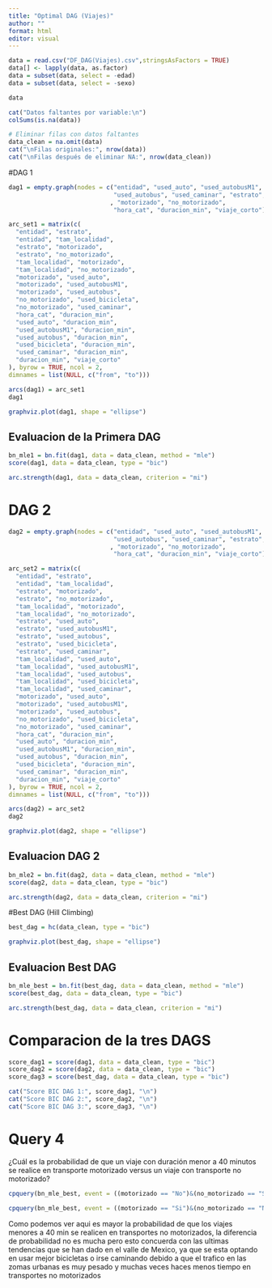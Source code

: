 ```yaml
---
title: "Optimal DAG (Viajes)"
author: ""
format: html
editor: visual
---
```


```r
data = read.csv("DF_DAG(Viajes).csv",stringsAsFactors = TRUE)
data[] <- lapply(data, as.factor)
data = subset(data, select = -edad)
data = subset(data, select = -sexo)
```

```r
data
```

```r
cat("Datos faltantes por variable:\n")
colSums(is.na(data))

```

```r
# Eliminar filas con datos faltantes
data_clean = na.omit(data)
cat("\nFilas originales:", nrow(data))
cat("\nFilas después de eliminar NA:", nrow(data_clean))
```

#DAG 1

```r
dag1 = empty.graph(nodes = c("entidad", "used_auto", "used_autobusM1", "used_bicicleta", 
                             "used_autobus", "used_caminar", "estrato", "tam_localidad"
                            , "motorizado", "no_motorizado", 
                             "hora_cat", "duracion_min", "viaje_corto"))

arc_set1 = matrix(c(
  "entidad", "estrato",
  "entidad", "tam_localidad",
  "estrato", "motorizado",
  "estrato", "no_motorizado",
  "tam_localidad", "motorizado",
  "tam_localidad", "no_motorizado",
  "motorizado", "used_auto",
  "motorizado", "used_autobusM1",
  "motorizado", "used_autobus",
  "no_motorizado", "used_bicicleta",
  "no_motorizado", "used_caminar",
  "hora_cat", "duracion_min",
  "used_auto", "duracion_min",
  "used_autobusM1", "duracion_min",
  "used_autobus", "duracion_min",
  "used_bicicleta", "duracion_min",
  "used_caminar", "duracion_min",
  "duracion_min", "viaje_corto"
), byrow = TRUE, ncol = 2,
dimnames = list(NULL, c("from", "to")))

```

```r
arcs(dag1) = arc_set1
dag1
```

```r
graphviz.plot(dag1, shape = "ellipse")
```

## Evaluacion de la Primera DAG

```r
bn_mle1 = bn.fit(dag1, data = data_clean, method = "mle")
score(dag1, data = data_clean, type = "bic")
```

```r
arc.strength(dag1, data = data_clean, criterion = "mi")
```

# DAG 2

```r
dag2 = empty.graph(nodes = c("entidad", "used_auto", "used_autobusM1", "used_bicicleta", 
                             "used_autobus", "used_caminar", "estrato", "tam_localidad"
                            , "motorizado", "no_motorizado", 
                             "hora_cat", "duracion_min", "viaje_corto"))

arc_set2 = matrix(c(
  "entidad", "estrato",
  "entidad", "tam_localidad",
  "estrato", "motorizado",
  "estrato", "no_motorizado",
  "tam_localidad", "motorizado",
  "tam_localidad", "no_motorizado",
  "estrato", "used_auto",
  "estrato", "used_autobusM1",
  "estrato", "used_autobus",
  "estrato", "used_bicicleta",
  "estrato", "used_caminar",
  "tam_localidad", "used_auto",
  "tam_localidad", "used_autobusM1",
  "tam_localidad", "used_autobus",
  "tam_localidad", "used_bicicleta",
  "tam_localidad", "used_caminar",
  "motorizado", "used_auto",
  "motorizado", "used_autobusM1",
  "motorizado", "used_autobus",
  "no_motorizado", "used_bicicleta",
  "no_motorizado", "used_caminar",
  "hora_cat", "duracion_min",
  "used_auto", "duracion_min",
  "used_autobusM1", "duracion_min",
  "used_autobus", "duracion_min",
  "used_bicicleta", "duracion_min",
  "used_caminar", "duracion_min",
  "duracion_min", "viaje_corto"
), byrow = TRUE, ncol = 2,
dimnames = list(NULL, c("from", "to")))


```

```r
arcs(dag2) = arc_set2
dag2
```

```r
graphviz.plot(dag2, shape = "ellipse")
```

## Evaluacion DAG 2

```r
bn_mle2 = bn.fit(dag2, data = data_clean, method = "mle")
score(dag2, data = data_clean, type = "bic")
```

```r
arc.strength(dag2, data = data_clean, criterion = "mi")
```

#Best DAG (Hill Climbing)

```r
best_dag = hc(data_clean, type = "bic")
```

```r
graphviz.plot(best_dag, shape = "ellipse")
```

## Evaluacion Best DAG

```r
bn_mle_best = bn.fit(best_dag, data = data_clean, method = "mle")
score(best_dag, data = data_clean, type = "bic")
```

```r
arc.strength(best_dag, data = data_clean, criterion = "mi")
```

# Comparacion de la tres DAGS

```r
score_dag1 = score(dag1, data = data_clean, type = "bic")
score_dag2 = score(dag2, data = data_clean, type = "bic")
score_dag3 = score(best_dag, data = data_clean, type = "bic")

cat("Score BIC DAG 1:", score_dag1, "\n")
cat("Score BIC DAG 2:", score_dag2, "\n")
cat("Score BIC DAG 3:", score_dag3, "\n")
```

# Query 4

¿Cuál es la probabilidad de que un viaje con duración menor a 40 minutos se realice en transporte motorizado versus un viaje con transporte no motorizado?

```r
cpquery(bn_mle_best, event = ((motorizado == "No")&(no_motorizado == "Si")), evidence = (viaje_corto == "Menos_40min"), n = 10^6)
```

```r
cpquery(bn_mle_best, event = ((motorizado == "Si")&(no_motorizado == "No")), evidence = (viaje_corto == "Menos_40min"), n = 10^6)
```

Como podemos ver aqui es mayor la probabilidad de que los viajes menores a 40 min se realicen en transportes no motorizados, la diferencia de probabilidad no es mucha pero esto concuerda con las ultimas tendencias que se han dado en el valle de Mexico, ya que se esta optando en usar mejor bicicletas o irse caminando debido a que el trafico en las zomas urbanas es muy pesado y muchas veces haces menos tiempo en transportes no motorizados
